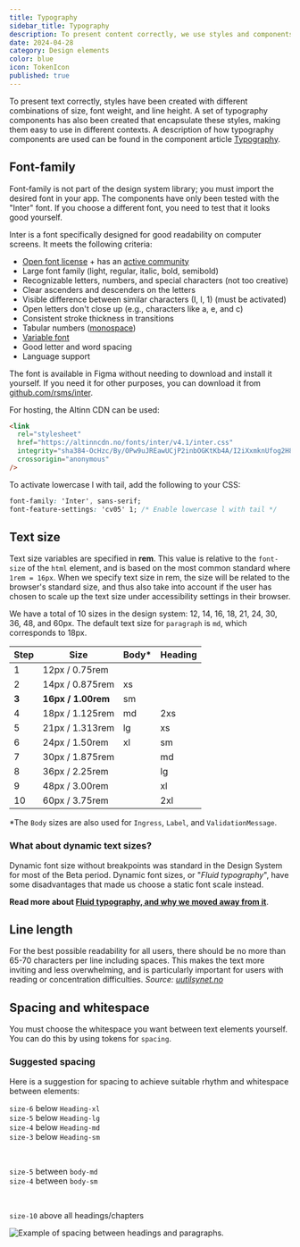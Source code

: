 ```yaml
---
title: Typography
sidebar_title: Typography
description: To present content correctly, we use styles and components for typography.
date: 2024-04-28
category: Design elements
color: blue
icon: TokenIcon
published: true
---
```


To present text correctly, styles have been created with different combinations of size, font weight, and line height. A set of typography components has also been created that encapsulate these styles, making them easy to use in different contexts. A description of how typography components are used can be found in the component article [Typography](https://storybook.designsystemet.no/?path=/docs/komponenter-typography--docs).

## Font-family

Font-family is not part of the design system library; you must import the desired font in your app. The components have only been tested with the "Inter" font. If you choose a different font, you need to test that it looks good yourself.

Inter is a font specifically designed for good readability on computer screens. It meets the following criteria:

- [Open font license](https://github.com/rsms/inter/blob/master/LICENSE.txt) + has an [active community](https://github.com/rsms/inter)
- Large font family (light, regular, italic, bold, semibold)
- Recognizable letters, numbers, and special characters (not too creative)
- Clear ascenders and descenders on the letters
- Visible difference between similar characters (I, l, 1) (must be activated)
- Open letters don't close up (e.g., characters like a, e, and c)
- Consistent stroke thickness in transitions
- Tabular numbers ([monospace](https://fonts.google.com/knowledge/introducing_type/understanding_numerals))
- [Variable font](https://rsms.me/inter/#variable)
- Good letter and word spacing
- Language support

The font is available in Figma without needing to download and install it yourself. If you need it for other purposes, you can download it from [github.com/rsms/inter](https://github.com/rsms/inter/releases/tag/v3.19).

For hosting, the Altinn CDN can be used:

```html
<link
  rel="stylesheet"
  href="https://altinncdn.no/fonts/inter/v4.1/inter.css"
  integrity="sha384-OcHzc/By/OPw9uJREawUCjP2inbOGKtKb4A/I2iXxmknUfog2H8Adx71tWVZRscD"
  crossorigin="anonymous"
/>
```

To activate lowercase l with tail, add the following to your CSS:

```css
font-family: 'Inter', sans-serif;
font-feature-settings: 'cv05' 1; /* Enable lowercase l with tail */
```

## Text size

Text size variables are specified in **rem**. This value is relative to the `font-size` of the `html` element,
and is based on the most common standard where `1rem = 16px`. When we specify text size in rem, the size will be related to the browser's standard size, and thus also take into account if the user has chosen to scale up the text size under accessibility settings in their browser.

We have a total of 10 sizes in the design system: 12, 14, 16, 18, 21, 24, 30, 36, 48, and 60px. The default text size for `paragraph` is `md`, which corresponds to 18px.

| Step   | Size               | Body\*  | Heading |
| ------ | ------------------ | ------- | ------- |
| 1      | 12px / 0.75rem     |         |         |
| 2      | 14px / 0.875rem    | xs      |         |
| **3**  | **16px / 1.00rem** | sm      |         |
| 4      | 18px / 1.125rem    | md      | 2xs     |
| 5      | 21px / 1.313rem    | lg      | xs      |
| 6      | 24px / 1.50rem     | xl      | sm      |
| 7      | 30px / 1.875rem    |         | md      |
| 8      | 36px / 2.25rem     |         | lg      |
| 9      | 48px / 3.00rem     |         | xl      |
| 10     | 60px / 3.75rem     |         | 2xl     |

\*The `Body` sizes are also used for `Ingress`, `Label`, and `ValidationMessage`.

### What about dynamic text sizes?

Dynamic font size without breakpoints was standard in the Design System for most of the Beta period. Dynamic font sizes, or "_Fluid typography_", have some disadvantages that made us choose a static font scale instead.

**Read more about [Fluid typography, and why we moved away from it](/blog/2024/fluid-typography)**.

## Line length

For the best possible readability for all users, there should be no more than 65-70 characters per line including spaces. This makes the text more inviting and less overwhelming, and is particularly important for users with reading or concentration difficulties. _Source: [uutilsynet.no](https://www.uutilsynet.no/veiledning/tekst-og-struktur/226)_

## Spacing and whitespace

You must choose the whitespace you want between text elements yourself. You can do this by using tokens for `spacing`.

### Suggested spacing
Here is a suggestion for spacing to achieve suitable rhythm and whitespace between elements:

`size-6` below `Heading-xl` \
`size-5` below `Heading-lg` \
`size-4` below `Heading-md` \
`size-3` below `Heading-sm` 

<br/>

`size-5` between `body-md` \
`size-4` between `body-sm`

<br/>

`size-10` above all headings/chapters

<Image
  src="/img/typografi-spacing.png"
  alt="Example of spacing between headings and paragraphs."
  boxShadow={false}
/>
